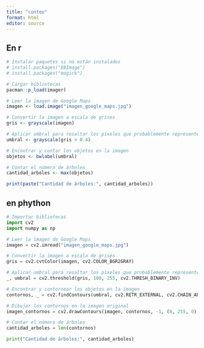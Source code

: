 ```yaml
---
title: "conteo"
format: html
editor: source
---
```


## En r

```r
# Instalar paquetes si no están instalados
# install.packages("EBImage")
# install.packages("magick")

# Cargar bibliotecas
pacman::p_load(imager)

# Leer la imagen de Google Maps
imagen <- load.image("imagen_google_maps.jpg")

# Convertir la imagen a escala de grises
gris <- grayscale(imagen)

# Aplicar umbral para resaltar los píxeles que probablemente representen árboles
umbral <- grayscale(gris > 0.4)

# Encontrar y contar los objetos en la imagen
objetos <- bwlabel(umbral)

# Contar el número de árboles
cantidad_arboles <- max(objetos)

print(paste("Cantidad de árboles:", cantidad_arboles))
```

## en phython

```python
# Importar bibliotecas
import cv2
import numpy as np

# Leer la imagen de Google Maps
imagen = cv2.imread("imagen_google_maps.jpg")

# Convertir la imagen a escala de grises
gris = cv2.cvtColor(imagen, cv2.COLOR_BGR2GRAY)

# Aplicar umbral para resaltar los píxeles que probablemente representen árboles
_, umbral = cv2.threshold(gris, 100, 255, cv2.THRESH_BINARY_INV)

# Encontrar y contornear los objetos en la imagen
contornos, _ = cv2.findContours(umbral, cv2.RETR_EXTERNAL, cv2.CHAIN_APPROX_SIMPLE)

# Dibujar los contornos en la imagen original
imagen_contornos = cv2.drawContours(imagen, contornos, -1, (0, 255, 0), 2)

# Contar el número de árboles
cantidad_arboles = len(contornos)

print("Cantidad de árboles:", cantidad_arboles)
```

